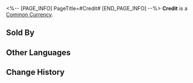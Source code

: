 <%-- [PAGE_INFO]
PageTitle=#Credit#
[END_PAGE_INFO] --%>
{{Item Infobox
|id          = 2
|image       = Item Credit.png
|type        = Common Currency
|invCategory = 
|rarity      = 3
|effect      = This currency, used by the Interastral Peace Corporation to settle accounts with its customers, is now widely accepted as the hard currency for space travel.
|description = ''"People run around fighting and trading for numbers in a terminal, but the truly precious cannot be bought."''
|source1     = [[Calyx (Great Mine)]]
|source2     = [[Calyx: Artisanship Commission]]
|source3     = [[Calyx: The Reverie (Dreamscape)]]
|source4     = [[Mission rewards]]
|source5     = [[Assignment]] rewards
|source6     = [[Embers Exchange]]
}}
'''Credit''' is a [[Common Currency]].

==Sold By==
{{Shop Availability}}

==Other Languages==
{{Other Languages
|en   = Credit
|zhs  = 信用点
|zht  = 信用點
|ja   = 信用ポイント
|ko   = 신용 포인트
|es   = Crédito
|fr   = Crédits
|ru   = Кредиты
|th   = เครดิต
|vi   = Điểm Tín Dụng
|de   = Credit
|id   = Credit
|pt   = Crédito
}}

==Change History==
{{Change History|1.0}}